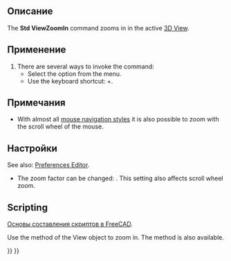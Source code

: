 <languages/>

{{Docnav/ru
|[[Std_ViewIvIssueCamPos/ru|Команда "Выводить положения камеры"]]
|[[Std_ViewZoomOut/ru|Команда "Уменьшить"]]
|[[Std_View_Menu/ru|Меню "Вид"]]
|IconL=Std_ViewIvIssueCamPos.svg
|IconR=Std_ViewZoomOut.svg
|IconC=Freecad.svg
}}

{{GuiCommand/ru
|Name=Std ViewZoomIn
|Name/ru=Увеличить
|MenuLocation=Вид → Масштаб‏‎ → Увеличить
|Workbenches=All
|Shortcut={{KEY|Ctrl}}+{{KEY|+}}
|SeeAlso=[[Std_ViewZoomOut/ru|Уменьшить]], [[Std_ViewBoxZoom/ru|Увеличить область]]
}}

<span id="Description"></span>
==Описание== 

The '''Std ViewZoomIn''' command zooms in in the active [[3D_View|3D View]].

<span id="Usage"></span>
==Применение==

# There are several ways to invoke the command:
#* Select the {{MenuCommand|View → Zoom → [[Image:Std_ViewZoomIn.svg|16px]] Zoom In}} option from the menu.
#* Use the keyboard shortcut: {{KEY|Ctrl}}+{{KEY|+}}.

<span id="Notes"></span>
==Примечания==

* With almost all [[Mouse_navigation|mouse navigation styles]] it is also possible to zoom with the scroll wheel of the mouse.

<span id="Preferences"></span>
==Настройки==

See also: [[Preferences_Editor|Preferences Editor]].

* The zoom factor can be changed: {{MenuCommand|Edit → Preferences → Display → Navigation → Zoom step}}. This setting also affects scroll wheel zoom.

==Scripting==

<div class="mw-translate-fuzzy">
{{Emphasis|Смотрите так же:}} [[FreeCAD_Scripting_Basics/ru|Основы составления скриптов в FreeCAD]].
</div>

Use the {{incode|zoomIn}} method of the View object to zoom in. The {{incode|zoomOut}} method is also available.

{{Code|code=
import FreeCADGui

view = FreeCADGui.ActiveDocument.ActiveView
view.zoomIn()
}}


{{Docnav/ru
|[[Std_ViewIvIssueCamPos/ru|Команда "Выводить положения камеры"]]
|[[Std_ViewZoomOut/ru|Команда "Уменьшить"]]
|[[Std_View_Menu/ru|Меню "Вид"]]
|IconL=Std_ViewIvIssueCamPos.svg
|IconR=Std_ViewZoomOut.svg
|IconC=Freecad.svg
}}

{{Std_Base_navi{{#translation:}}}}
{{Userdocnavi{{#translation:}}}}